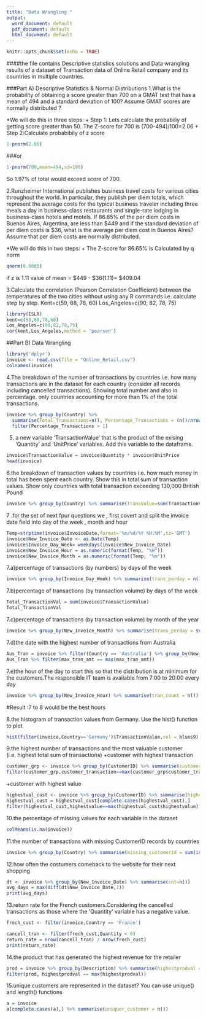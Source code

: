 ```yaml
---
title: "Data Wrangling "
output:
  word_document: default
  pdf_document: default
  html_document: default
---
```


```r
knitr::opts_chunk$set(echo = TRUE)
```

####the file contains Descriptive statistics solutions and Data wrangling results of a dataset of Transaction data of Online Retail company and its countries in multiple countries.


###Part A) Descriptive Statistics & Normal Distributions
  1.What is the probability of obtaining a score greater than 700 on a GMAT test that has a mean of 494 and a standard deviation of 100? Assume GMAT scores are normally distributed ?  


 *We will do this in three steps:
 + Step 1: Lets calculate the probabiliy of getting score greater than 50.
    The Z-score for 700 is (700-494)/100=2.06
 + Step 2:Calculate probabibily of z score
 
 
```r
1-pnorm(2.06)
```
###or 
```r
1-pnorm(700,mean=494,sd=100)
```
So 1.97% of total would exceed score of 700.  


  2.Runzheimer International publishes business travel costs for various cities throughout the world. In particular, they publish per diem totals, which represent the average costs for the typical business traveler including three meals a day in business-class restaurants and single-rate lodging in business-class hotels and motels. If 86.65% of the per diem costs in Buenos Aires, Argentina, are less than $449 and if the standard deviation of per diem costs is $36, what is the average per diem cost in Buenos Aires? Assume that per diem costs are normally distributed.
  
*We will do this in two steps:
 + The Z-score for 86.65% is Calculated by q norm
```r
qnorm(0.8665)
```
 if z is 1.11 value of mean = $449 - $36(1.11)= $409.04
   
   
 3.Calculate the correlation (Pearson Correlation Coefficient) between the temperatures of the two cities without using any R commands i.e. calculate step by step.   Kent=c(59, 68, 78, 60) 
Los_Angeles=c(90, 82, 78, 75) 
```r
library(ISLR)
kent=c(59,68,78,60)
Los_Angeles=c(90,82,78,75)
cor(kent,Los_Angeles,method = 'pearson')
```

##Part B) Data Wrangling



```r
library('dplyr')
invoice <- read.csv(file = "Online_Retail.csv")
colnames(invoice)
```


  4.The breakdown of the number of transactions by countries i.e. how many transactions are in the dataset for each country (consider all records including cancelled transactions). Showing total number and also in percentage. only countries accounting for more than 1% of the total transactions.
```r
invoice %>% group_by(Country) %>% 
  summarise(Total_Transactions=n(), Percentage_Transactions = (n()/nrow(invoice))*100) %>% 
  filter(Percentage_Transactions > 1) 
```
  
5. a new variable ‘TransactionValue’ that is the product of the exising ‘Quantity’ and ‘UnitPrice’ variables. Add this variable to the dataframe. 
```r
invoice$TransactionValue = invoice$Quantity * invoice$UnitPrice
head(invoice)
```

6.the breakdown of transaction values by countries i.e. how much money in total has been spent each country. Show this in total sum of transaction values. Show only countries with total transaction exceeding 130,000 British Pound
```r
invoice %>% group_by(Country) %>% summarise(TransValue=sum(TransactionValue)) %>% filter(TransValue>130000)
```
7 .for the set of next fpur questions we , first covert and split the invoice date field into day of the week , month and hour
```r
Temp=strptime(invoice$InvoiceDate,format='%m/%d/%Y %H:%M',tz='GMT')
invoice$New_Invoice_Date <- as.Date(Temp)
invoice$Invoice_Day_Week= weekdays(invoice$New_Invoice_Date)
invoice$New_Invoice_Hour = as.numeric(format(Temp, "%H"))
invoice$New_Invoice_Month = as.numeric(format(Temp, "%m"))

```

7.a)percentage of transactions (by numbers) by days of the week 

```r
invoice %>% group_by(Invoice_Day_Week) %>% summarise(trans_perday = n()/nrow(invoice) * 100)
```
7.b)percentage of transactions (by transaction volume) by days of the week 
```r
Total_TransactionVal = sum(invoice$TransactionValue)
Total_TransactionVal
```
7.c)percentage of transactions (by transaction volume) by month of the year
```r
invoice %>% group_by(New_Invoice_Month) %>% summarise(trans_perday = sum(TransactionValue)/Total_TransactionVal * 100)
```
7.d)the date with the highest number of transactions from Australia
```r
Aus_Tran = invoice %>% filter(Country == 'Australia') %>% group_by(New_Invoice_Date) %>% summarise(max_tran_amt = sum(TransactionValue))
Aus_Tran %>% filter(max_tran_amt == max(max_tran_amt))

```
7.e)the hour of the day to start this so that the distribution is at minimum for the customers.The responsible IT team is available from 7:00 to 20:00 every day
```r
invoice %>% group_by(New_Invoice_Hour) %>% summarise(tran_count = n())
```
#Result :7 to 8 would be the best hours 


  8.the histogram of transaction values from Germany. Use the hist() function to plot
```r
hist(filter(invoice,Country=='Germany')$TransactionValue,col = blues9)
```
9.the highest number of transactions and the most valuable customer (i.e. highest total sum of transactions)
 +customer with highest transaction
```r
customer_grp <- invoice %>% group_by(CustomerID) %>% summarise(customer_transaction = n())
filter(customer_grp,customer_transaction==max(customer_grp$customer_transaction))
```
 +customer with highest value
```r
highestval_cust <- invoice %>% group_by(CustomerID) %>% summarise(highestvalue = sum(TransactionValue))
highestval_cust = highestval_cust[complete.cases(highestval_cust),]
filter(highestval_cust,highestvalue==max(highestval_cust$highestvalue))

```

10.the percentage of missing values for each variable in the dataset 
```r
colMeans(is.na(invoice))
```

11.the number of transactions with missing CustomerID records by countries
```r
invoice %>% group_by(Country) %>% summarise(missing_customerid = sum(is.na(CustomerID)))
```

12.how often the costumers comeback to the website for their next shopping
```r
dt <- invoice %>% group_by(New_Invoice_Date) %>% summarise(cnt=n())
avg_days = max(diff(dt$New_Invoice_Date,1))
print(avg_days)
```
13.return rate for the French customers.Considering the cancelled transactions as those where the ‘Quantity’ variable has a negative value.
```r
frech_cust <- filter(invoice,Country == 'France') 

cancell_tran <- filter(frech_cust,Quantity < 0) 
return_rate = nrow(cancell_tran) / nrow(frech_cust)
print(return_rate)
```

14.the product that has generated the highest revenue for the retailer
```r
prod = invoice %>% group_by(Description) %>% summarise(highestprodval = sum(TransactionValue))
filter(prod, highestprodval == max(highestprodval))
```

15.unique customers are represented in the dataset? You can use unique() and length() functions
```r
a = invoice 
a[complete.cases(a),] %>% summarise(uniquer_customer = n())
```

